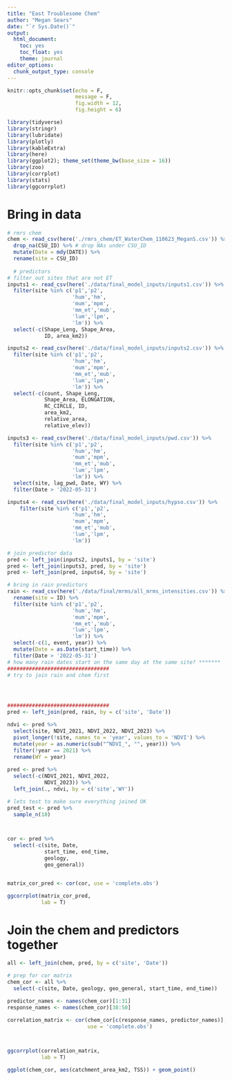 ```yaml
---
title: "East Troublesome Chem"
author: "Megan Sears"
date: "`r Sys.Date()`"
output:
  html_document:
    toc: yes
    toc_float: yes
    theme: journal
editor_options:
  chunk_output_type: console
---
```


```r

knitr::opts_chunk$set(echo = F,
                      message = F,
                      fig.width = 12,
                      fig.height = 6)

library(tidyverse)
library(stringr)
library(lubridate)
library(plotly)
library(kableExtra)
library(here)
library(ggplot2); theme_set(theme_bw(base_size = 16))
library(zoo)
library(corrplot)
library(stats)
library(ggcorrplot)

```

# Bring in data

```r

# rmrs chem
chem <- read_csv(here('./rmrs_chem/ET_WaterChem_110623_MeganS.csv')) %>%
  drop_na(CSU_ID) %>% # drop NAs under CSU_ID
  mutate(Date = mdy(DATE)) %>%
  rename(site = CSU_ID)
  
  # predictors
# filter out sites that are not ET
inputs1 <- read_csv(here('./data/final_model_inputs/inputs1.csv')) %>%
  filter(site %in% c('p1','p2',
                     'hum','hm',
                     'mum','mpm',
                     'mm_et','mub',
                     'lum','lpm',
                     'lm')) %>%
  select(-c(Shape_Leng, Shape_Area, 
            ID, area_km2))

inputs2 <- read_csv(here('./data/final_model_inputs/inputs2.csv')) %>%
  filter(site %in% c('p1','p2',
                     'hum','hm',
                     'mum','mpm',
                     'mm_et','mub',
                     'lum','lpm',
                     'lm')) %>%
  select(-c(count, Shape_Leng, 
            Shape_Area, ELONGATION, 
            RC_CIRCLE, ID,
            area_km2,
            relative_area,
            relative_elev))

inputs3 <- read_csv(here('./data/final_model_inputs/pwd.csv')) %>%
  filter(site %in% c('p1','p2',
                     'hum','hm',
                     'mum','mpm',
                     'mm_et','mub',
                     'lum','lpm',
                     'lm')) %>%
  select(site, lag_pwd, Date, WY) %>%
  filter(Date > '2022-05-31')

inputs4 <- read_csv(here('./data/final_model_inputs/hypso.csv')) %>%
    filter(site %in% c('p1','p2',
                     'hum','hm',
                     'mum','mpm',
                     'mm_et','mub',
                     'lum','lpm',
                     'lm'))

# join predictor data
pred <- left_join(inputs2, inputs1, by = 'site')
pred <- left_join(inputs3, pred, by = 'site')
pred <- left_join(pred, inputs4, by = 'site')

# bring in rain predictors
rain <- read_csv(here('./data/final/mrms/all_mrms_intensities.csv')) %>%
  rename(site = ID) %>% 
  filter(site %in% c('p1','p2',
                     'hum','hm',
                     'mum','mpm',
                     'mm_et','mub',
                     'lum','lpm',
                     'lm')) %>%
  select(-c(1, event, year)) %>%
  mutate(Date = as.Date(start_time)) %>%
  filter(Date > '2022-05-31')
# how many rain dates start on the same day at the same site? *******
#################################
# try to join rain and chem first




#################################
pred <- left_join(pred, rain, by = c('site', 'Date'))

ndvi <- pred %>%
  select(site, NDVI_2021, NDVI_2022, NDVI_2023) %>%
  pivot_longer(!site, names_to = 'year', values_to = 'NDVI') %>%
  mutate(year = as.numeric(sub("^NDVI_", "", year))) %>%
  filter(!year == 2021) %>%
  rename(WY = year)
  
pred <- pred %>%
  select(-c(NDVI_2021, NDVI_2022, 
            NDVI_2023)) %>%
  left_join(., ndvi, by = c('site','WY'))

# lets test to make sure everything joined OK
pred_test <- pred %>%
  sample_n(10)



cor <- pred %>%
  select(-c(site, Date,
            start_time, end_time,
            geology,
            geo_general))


matrix_cor_pred <- cor(cor, use = 'complete.obs')

ggcorrplot(matrix_cor_pred,
           lab = T)

```

# Join the chem and predictors together

```r

all <- left_join(chem, pred, by = c('site', 'Date'))

# prep for cor matrix
chem_cor <- all %>%
  select(-c(site, Date, geology, geo_general, start_time, end_time))

predictor_names <- names(chem_cor)[1:31]
response_names <- names(chem_cor)[38:50]

correlation_matrix <- cor(chem_cor[c(response_names, predictor_names)],
                          use = 'complete.obs')



ggcorrplot(correlation_matrix,
           lab = T)

ggplot(chem_cor, aes(catchment_area_km2, TSS)) + geom_point()

```

